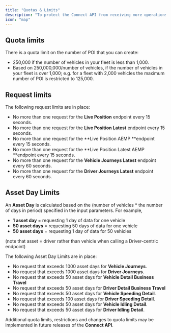 ```yaml
---
title: "Quotas & Limits"
description: "To protect the Connect API from receiving more operations that it can handle, MCF has employed a quota system, request limits and asset day limits.  "
icon: "map"
---
```


## Quota limits

There is a quota limit on the number of POI that you can create:

- 250,000 if the number of vehicles in your fleet is less than 1,000. 
- Based on 250,000,000/number of vehicles, if the number of vehicles in your fleet is over 1,000; e.g. for a fleet with 2,000 vehicles the maximum number of POI is restricted to 125,000.

## Request limits

The following request limits are in place:

- No more than one request for the **Live Position** endpoint every 15 seconds.
- No more than one request for the **Live Position Latest** endpoint every 15 seconds.
- No more than one request for the **Live Position AEMP **endpoint every 15 seconds.
- No more than one request for the **Live Position Latest AEMP **endpoint every 15 seconds.
- No more than one request for the **Vehicle Journeys Latest** endpoint every 60 seconds.
- No more than one request for the **Driver Journeys Latest** endpoint every 60 seconds.

## Asset Day Limits

An **Asset Day** is calculated based on the (number of vehicles \* the number of days in period) specified in the input parameters. For example,

- **1 asset day** = requesting 1 day of data for one vehicle
- **50 asset days** = requesting 50 days of data for one vehicle 
- **50 asset days** = requesting 1 day of data for 50 vehicles

(note that asset = driver rather than vehicle when calling a Driver-centric endpoint)

The following Asset Day Limits are in place:

- No request that exceeds 1000 asset days for **Vehicle Journeys**.
- No request that exceeds 1000 asset days for **Driver Journeys**.
- No request that exceeds 50 asset days for **Vehicle Detail Business Travel**
- No request that exceeds 50 asset days for **Driver Detail Business Travel**
- No request that exceeds 50 asset days for **Vehicle Speeding Detail**.
- No request that exceeds 100 asset days for **Driver Speeding Detail**.
- No request that exceeds 50 asset days for **Vehicle Idling Detail**.
- No request that exceeds 50 asset days for **Driver Idling Detail**.

Additional quota limits, restrictions and changes to quota limits may be implemented in future releases of the **Connect API**.